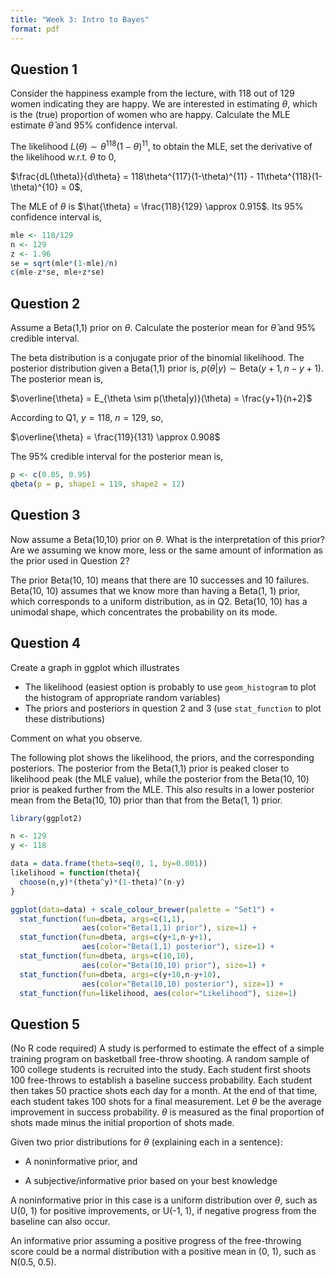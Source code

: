 ```yaml
---
title: "Week 3: Intro to Bayes"
format: pdf
---
```


## Question 1

Consider the happiness example from the lecture, with 118 out of 129 women indicating they are happy. We are interested in estimating $\theta$, which is the (true) proportion of women who are happy. Calculate the MLE estimate $\hat{\theta}$ and 95% confidence interval.

\textcolor{blue}{Answer:} The likelihood $L(\theta) \sim \theta^{118}(1-\theta)^{11}$, to obtain the MLE, set the derivative of the likelihood w.r.t. $\theta$ to 0,

$\frac{dL(\theta)}{d\theta} = 118\theta^{117}(1-\theta)^{11} - 11\theta^{118}(1-\theta)^{10} = 0$,

The MLE of $\theta$ is $\hat{\theta} = \frac{118}{129} \approx 0.915$. Its 95% confidence interval is,

```r
mle <- 118/129
n <- 129
z <- 1.96
se = sqrt(mle*(1-mle)/n)
c(mle-z*se, mle+z*se)
```

## Question 2

Assume a Beta(1,1) prior on $\theta$. Calculate the posterior mean for $\hat{\theta}$ and 95% credible interval.

\textcolor{blue}{Answer:} The beta distribution is a conjugate prior of the binomial likelihood. The posterior distribution given a Beta(1,1) prior is, $p(\theta|y) \sim \text{Beta}(y+1, n-y+1)$. The posterior mean is,

$\overline{\theta} = E_{\theta \sim p(\theta|y)}(\theta) = \frac{y+1}{n+2}$

According to Q1, $y=118$, $n=129$, so,

$\overline{\theta} = \frac{119}{131} \approx 0.908$

The 95% credible interval for the posterior mean is,

```r
p <- c(0.05, 0.95)
qbeta(p = p, shape1 = 119, shape2 = 12)
```

## Question 3

Now assume a Beta(10,10) prior on $\theta$. What is the interpretation of this prior? Are we assuming we know more, less or the same amount of information as the prior used in Question 2?

\textcolor{blue}{Answer:} The prior Beta(10, 10) means that there are 10 successes and 10 failures. Beta(10, 10) assumes that we know more than having a Beta(1, 1) prior, which corresponds to a uniform distribution, as in Q2. Beta(10, 10) has a unimodal shape, which concentrates the probability on its mode.

## Question 4

Create a graph in ggplot which illustrates

-   The likelihood (easiest option is probably to use `geom_histogram` to plot the histogram of appropriate random variables)
-   The priors and posteriors in question 2 and 3 (use `stat_function` to plot these distributions)

Comment on what you observe.

\textcolor{blue}{Answer:} The following plot shows the likelihood, the priors, and the corresponding posteriors. The posterior from the Beta(1,1) prior is peaked closer to likelihood peak (the MLE value), while the posterior from the Beta(10, 10) prior is peaked further from the MLE. This also results in a lower posterior mean from the Beta(10, 10) prior than that from the Beta(1, 1) prior.

```r
library(ggplot2)

n <- 129
y <- 118

data = data.frame(theta=seq(0, 1, by=0.001))
likelihood = function(theta){
  choose(n,y)*(theta^y)*(1-theta)^(n-y)
}

ggplot(data=data) + scale_colour_brewer(palette = "Set1") +
  stat_function(fun=dbeta, args=c(1,1), 
                aes(color="Beta(1,1) prior"), size=1) +
  stat_function(fun=dbeta, args=c(y+1,n-y+1),
                aes(color="Beta(1,1) posterior"), size=1) + 
  stat_function(fun=dbeta, args=c(10,10), 
                aes(color="Beta(10,10) prior"), size=1) +
  stat_function(fun=dbeta, args=c(y+10,n-y+10),
                aes(color="Beta(10,10) posterior"), size=1) + 
  stat_function(fun=likelihood, aes(color="Likelihood"), size=1)
```

## Question 5

(No R code required) A study is performed to estimate the effect of a simple training program on basketball free-throw shooting. A random sample of 100 college students is recruited into the study. Each student first shoots 100 free-throws to establish a baseline success probability. Each student then takes 50 practice shots each day for a month. At the end of that time, each student takes 100 shots for a final measurement. Let $\theta$ be the average improvement in success probability. $\theta$ is measured as the final proportion of shots made minus the initial proportion of shots made.

Given two prior distributions for $\theta$ (explaining each in a sentence):

-   A noninformative prior, and

-   A subjective/informative prior based on your best knowledge

\textcolor{blue}{Answer:} A noninformative prior in this case is a uniform distribution over $\theta$, such as U(0, 1) for positive improvements, or U(-1, 1), if negative progress from the baseline can also occur.

An informative prior assuming a positive progress of the free-throwing score could be a normal distribution with a positive mean in (0, 1), such as N(0.5, 0.5).
